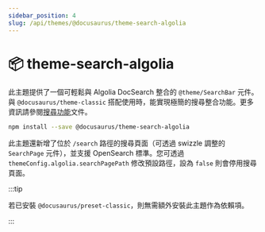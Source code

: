 ```yaml
---
sidebar_position: 4
slug: /api/themes/@docusaurus/theme-search-algolia
---
```


# 📦 theme-search-algolia

此主題提供了一個可輕鬆與 Algolia DocSearch 整合的 `@theme/SearchBar` 元件。與 `@docusaurus/theme-classic` 搭配使用時，能實現極簡的搜尋整合功能。更多資訊請參閱[搜尋功能](../../search.mdx)文件。

```bash npm2yarn
npm install --save @docusaurus/theme-search-algolia
```

此主題還新增了位於 `/search` 路徑的搜尋頁面（可透過 swizzle 調整的 `SearchPage` 元件），並支援 OpenSearch 標準。您可透過 `themeConfig.algolia.searchPagePath` 修改預設路徑，設為 `false` 則會停用搜尋頁面。

:::tip

若已安裝 `@docusaurus/preset-classic`，則無需額外安裝此主題作為依賴項。

:::